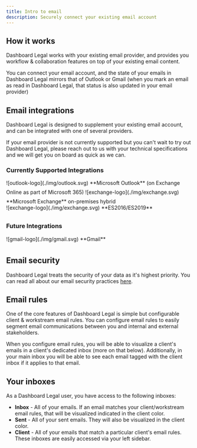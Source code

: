 ```yaml
---
title: Intro to email
description: Securely connect your existing email account
---
```



## How it works

Dashboard Legal works with your existing email provider, and provides you workflow & collaboration features on top of your existing email content.

You can connect your email account, and the state of your emails in Dashboard Legal mirrors that of Outlook or Gmail (when you mark an email as read in Dashboard Legal, that status is also updated in your email provider)


## Email integrations

Dashboard Legal is designed to supplement your existing email account, and can be integrated with one of several providers.

If your email provider is not currently supported but you can't wait to try out Dashboard Legal, please reach out to us with your technical specifications and we will get you on board as quick as we can.

### Currently Supported Integrations
<div style="display:inline-flex;height: 25px;">![outlook-logo](./img/outlook.svg)</div> **Microsoft Outlook** (on Exchange Online as part of Microsoft 365)

<div style="display:inline-flex;height: 25px;">![exchange-logo](./img/exchange.svg)</div> **Microsoft Exchange** on-premises hybrid

<div style="display:inline-flex;height: 25px;">![exchange-logo](./img/exchange.svg)</div> **ES2016/ES2019**


### Future Integrations
<div style="display:inline-flex;height: 25px;">![gmail-logo](./img/gmail.svg)</div> **Gmail**


## Email security

Dashboard Legal treats the security of your data as it's highest priority. You can read all about our email security practices [here](./email-security).


## Email rules

One of the core features of Dashboard Legal is simple but configurable client & workstream email rules.
You can configure email rules to easily segment email communications between you and internal and external stakeholders.

When you configure email rules, you will be able to visualize a client's emails in a client's dedicated inbox (more on that below). Additionally, in your main inbox you will be able to see each email tagged with the client inbox if it applies to that email.


## Your inboxes

As a Dashboard Legal user, you have access to the following inboxes:
- **Inbox** - All of your emails. If an email matches your client/workstream email rules, that will be visualized indicated in the client color.
- **Sent** - All of your sent emails. They will also be visualized in the client color.
- **Client** - All of your emails that match a particular client's email rules. These inboxes are easily accessed via your left sidebar.
